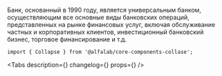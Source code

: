 


<Meta
    title='Компоненты/Collapse'
    component={Collapse}
/>

<!-- Canvas -->

<Story name='Collapse'>
    <Collapse
        collapsedLabel='Подробнее'
        expandedLabel='Скрыть'
        isExpanded={ true }
    >
        Банк, основанный в 1990 году, является универсальным банком,
        осуществляющим все основные виды банковских операций, представленных
        на рынке финансовых услуг, включая обслуживание частных и корпоративных
        клиентов, инвестиционный банковский бизнес, торговое финансирование и т.д.
    </Collapse>
</Story>

<!-- Docs -->

<ComponentHeader
    name='Collapse'
    version={version}
    package='@alfalab/core-components-collapse'
    stage={1}
/>

```tsx
import { Collapse } from '@alfalab/core-components-collase';
```

<Tabs
    description={<Description />}
    changelog={<Changelog />}
    props={<Props of={Collapse} />}
/>
